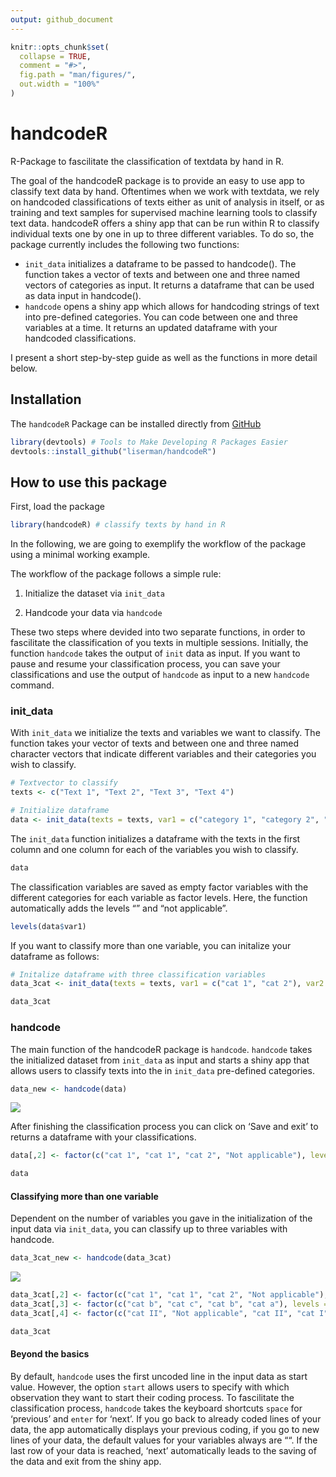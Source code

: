 ```yaml
---
output: github_document
---
```


```r
knitr::opts_chunk$set(
  collapse = TRUE,
  comment = "#>",
  fig.path = "man/figures/",
  out.width = "100%"
)
```


# handcodeR

R-Package to fascilitate the classification of textdata by hand in R.


The goal of the handcodeR package is to provide an easy to use app to classify text data by hand. Oftentimes when we work with textdata, we rely on handcoded classifications of texts either as unit of analysis in itself, or as training and text samples for supervised machine learning tools to classify text data. handcodeR offers a shiny app that can be run within R to classify individual texts one by one in up to three different variables. To do so, the package currently includes the following two functions:

- `init_data` initializes a dataframe to be passed to handcode(). The function takes a vector of texts and between one and three named vectors of categories as input. It returns a dataframe that can be used as data input in handcode().
- `handcode` opens a shiny app which allows for handcoding strings of text into pre-defined categories. You can code between one and three variables at a time. It returns an updated dataframe with your handcoded classifications.


I present a short step-by-step guide as well as the functions in more detail below.

## Installation

The `handcodeR` Package can be installed directly from [GitHub](https://github.com/liserman/handcodeR)

```R
library(devtools) # Tools to Make Developing R Packages Easier
devtools::install_github("liserman/handcodeR")
```

## How to use this package

First, load the package

```R
library(handcodeR) # classify texts by hand in R
```

In the following, we are going to exemplify the workflow of the package using a minimal working example.

The workflow of the package follows a simple rule:

1. Initialize the dataset via `init_data`

2. Handcode your data via `handcode`

These two steps where devided into two separate functions, in order to fascilitate the classification of you texts in multiple sessions. Initially, the function `handcode` takes the output of `init` data as input. If you want to pause and resume your classification process, you can save your classifications and use the output of `handcode` as input to a new `handcode` command. 


### init_data

With `init_data` we initialize the texts and variables we want to classify. The function takes your vector of texts and between one and three named character vectors that indicate different variables and their categories you wish to classify. 



```R
# Textvector to classify
texts <- c("Text 1", "Text 2", "Text 3", "Text 4")

# Initialize dataframe
data <- init_data(texts = texts, var1 = c("category 1", "category 2", "category 3"))
```

The `init_data` function initializes a dataframe with the texts in the first column and one column for each of the variables you wish to classify.  

```R
data
```

The classification variables are saved as empty factor variables with the different categories for each variable as factor levels. Here, the function automatically adds the levels "" and "not applicable".

```R
levels(data$var1)
```

If you want to classify more than one variable, you can initalize your dataframe as follows:

```R
# Initalize dataframe with three classification variables
data_3cat <- init_data(texts = texts, var1 = c("cat 1", "cat 2"), var2 = c("cat a", "cat b", "cat c"), var3 = c("cat I", "cat II"))
```

```R
data_3cat
```

### handcode

The main function of the handcodeR package is `handcode`. `handcode` takes the initialized dataset from `init_data` as input and starts a shiny app that allows users to classify texts into the in `init_data` pre-defined categories. 

```R
data_new <- handcode(data)
```

![](man/figures/shinyApp.PNG)

After finishing the classification process you can click on 'Save and exit' to returns a dataframe with your classifications.

```R
data[,2] <- factor(c("cat 1", "cat 1", "cat 2", "Not applicable"), levels = c("", "Not applicable", "cat 1", "cat 2"))

data
```


#### Classifying more than one variable

Dependent on the number of variables you gave in the initialization of the input data via `init_data`, you can classify up to three variables with handcode.

```r
data_3cat_new <- handcode(data_3cat)
```

![](man/figures/shinyApp3.PNG)

```R
data_3cat[,2] <- factor(c("cat 1", "cat 1", "cat 2", "Not applicable"), levels = c("", "Not applicable", "cat 1", "cat 2"))
data_3cat[,3] <- factor(c("cat b", "cat c", "cat b", "cat a"), levels = c("", "Not applicable", "cat a", "cat b", "cat c"))
data_3cat[,4] <- factor(c("cat II", "Not applicable", "cat II", "cat I"), levels = c("", "Not applicable", "cat I", "cat II"))

data_3cat
```


#### Beyond the basics

By default, `handcode` uses the first uncoded line in the input data as start value. However, the option `start` allows users to specify with which observation they want to start their coding process. To fascilitate the classification process, `handcode` takes the keyboard shortcuts `space` for 'previous' and `enter` for 'next'. If you go back to already coded lines of your data, the app automatically displays your previous coding, if you go to new lines of your data, the default values for your variables always are "". If the last row of your data is reached, 'next' automatically leads to the saving of the data and exit from the shiny app.  


